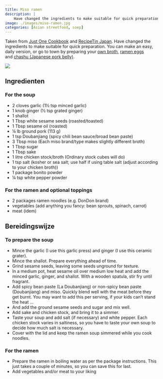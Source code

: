 ```yaml
---
title: Miso ramen
description: |
    Have changed the ingredients to make suitable for quick preparation.
image: ./images/miso-ramen.jpg
categories: [Asian streetfood, soep]
---
```


:::{.grid}
:::{.g-col-8}
Taken from [Just One Cookbook](https://www.justonecookbook.com/homemade-chashu-miso-ramen/#wprm-recipe-container-58184) and [RecipeTin Japan](https://japan.recipetineats.com/home-made-ramen-soup-recipe/). Have changed the ingredients to make suitable for quick preparation. You can make an easy, daily version, or go to town by preparing your [own broth](https://www.justonecookbook.com/homemade-chicken-stock/), [ramen eggs](https://www.justonecookbook.com/ramen-egg/) and [chashu (Japanese pork belly)](https://www.justonecookbook.com/homemade-chashu/).

:::
:::{.g-col-4}
![](./images/miso-ramen.jpg)
:::
:::

## Ingredienten

### For the soup

- 2 cloves garlic (1½ tsp minced garlic)
- 1 knob ginger (½ tsp grated ginger)
- 1 shallot
- 1 Tbsp white sesame seeds (roasted/toasted)
- 1 Tbsp sesame oil (roasted)
- ¼ lb ground pork (113 g)
- 1 tsp Doubanjiang (spicy chili bean sauce/broad bean paste)
- 3 Tbsp miso (Each miso brand/type makes slightly different broth)
- 1 Tbsp sugar
- 1 Tbsp sake
- 1 litre chicken stock/broth (Ordinary stock cubes will do)
- 1 tsp salt (kosher or sea salt; use half if using table salt (adjust according to your chicken broth))
- 1 package bonito powder
- ¼ tsp white pepper powder

### For the ramen and optional toppings
- 2 packages ramen noodles (e.g. DonDon brand)
- vegetables (add anything you fancy: bean sprouts, spinach, carrot)
- meat (idem)


## Bereidingswijze

### To prepare the soup

- Mince the garlic (I use this garlic press) and ginger (I use this ceramic grater).
- Mince the shallot. Prepare everything ahead of time.
- Grind sesame seeds, leaving some seeds unground for texture.
- In a medium pot, heat sesame oil over medium low heat and add the minced garlic, ginger, and shallot. With a wooden spatula, stir fry until fragrant.
- Add spicy bean paste (La Doubanjiang) or non-spicy bean paste (Doubanjiang) and miso. Quickly blend well with the meat before they get burnt. You may want to add this per serving, if your kids can't stand the heat ...
- And add the ground sesame seeds and sugar and mix well.
- Add sake and chicken stock, and bring it to a simmer.
- Taste your soup and add salt (if necessary) and white pepper. Each chicken stock varies in saltiness, so you have to taste your own soup to decide how much salt is necessary.
- Cover with the lid and keep the ramen soup simmered while you cook noodles.

### For the ramen

- Prepare the ramen in boiling water as per the package instructions. This just takes a couple of minutes, so you can save this for last.
- Add vegetables and/or meat to your liking
